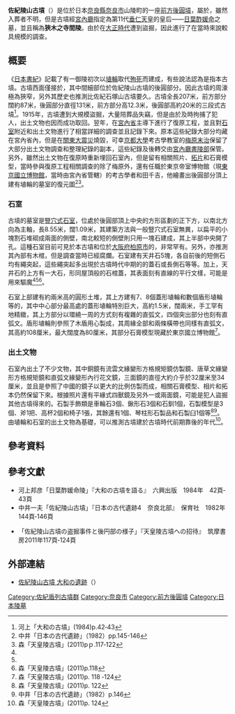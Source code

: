 {{日本古墳
|名稱     = 佐紀陵山古墳
|圖片     = [[File:Saki_Misasagi-yama_Kofun,_haisho.jpg|250px]]<br>拜所
|所屬     =  {{Link-ja|佐紀盾列古墳群|佐紀盾列古墳群}}
|所在地   = 日本[[奈良縣|奈良縣]][[奈良市|奈良市]]山陵町
|形狀     = [[前方後圓墳|前方後圓墳]]
|規模     = 墳丘長207米
|建造時期 = [[古墳時代|古墳時代]]前期（約4世紀末）
|墓室形態 = [[豎穴式石室|豎穴式石室]]
|被葬者   = [[日葉酢媛命|日葉酢媛命]]
|出土文物   = 銅鏡和[[埴輪|埴輪]]
|史跡指定 = 
|其他 = 
}}

'''佐紀陵山古墳'''（{{jpn|j=佐紀陵山古墳|hg=さきみささぎやまこふん|rm=Sakimisasagiyamakofun}}）是位於日本[[奈良縣|奈良縣]][[奈良市|奈良市]]山陵町的一座[[前方後圓墳|前方後圓墳]]，屬於{{Link-ja|佐紀盾列古墳群|佐紀盾列古墳群}}，雖然入葬者不明，但是古墳經[[宮內廳|宮內廳]]指定為第11代[[垂仁天皇|垂仁天皇]]的皇后——[[日葉酢媛命|日葉酢媛命]]之墓，並且稱為'''狹木之寺間陵'''。由於在[[大正時代|大正時代]]遭到盜掘，因此進行了在當時來說較具規模的調查。

== 概要 ==
《[[日本書紀|日本書紀]]》記載了有一御陵初次以[[埴輪|埴輪]]取代[[殉死|殉死]]而建成，有些說法認為是指本古墳。古墳西面僅接於{{Link-ja|佐紀石塚山古墳|佐紀石塚山古墳}}，其中間細部位於佐紀陵山古墳的後圓部分。因此古墳的周濠極為狹窄，另外其歷史也推測比佐紀石塚山古墳要久。古墳全長207米，前方部分闊約87米，後圓部分直徑131米，前方部分高12.3米，後圓部高約20米的三段式古墳<ref name="河上「大和の古墳」1984p.42‐43">河上「大和の古墳」(1984)p.42‐43</ref>。1915年，古墳遭到大規模盜掘，大量陪葬品失竊，但是由於及時拘捕了犯人，出土文物也因而成功取回。翌年，在[[宮內省|宮內省]]主導下進行了復原工程，並且對[[石室|石室]]附近和出土文物進行了相當詳細的調查並且記錄下來。原本這些紀錄大部分均藏在宮內省內，但是在[[關東大震災|關東大震災]]燒毀，可幸[[京都大學|京都大學]]考古學教室的[[梅原末治|梅原末治]]保留了大部分出土文物調查和整理紀錄的副本，這些紀錄及後轉交由[[宮內廳書陵部|宮內廳書陵部]]保管。另外，雖然出土文物在復原時重新埋回石室內，但是留有相關照片、[[拓片|拓片]]和石膏模型，當時參與復原工程相關調查的除了梅原外，還有任職於東京帝室博物館（現[[東京國立博物館|東京國立博物館]]，當時由宮內省管轄）的考古學者和田千吉，他繪畫出後圓部分頂上建有埴輪的墓室的復元圖<ref name="中井「日本の古代遺跡」（1982）pp.145-146">中井「日本の古代遺跡」（1982）pp.145-146</ref><ref>森「天皇陵古墳」(2011)pｐ.117‐122</ref>。

=== 石室 ===
古墳的墓室是[[豎穴式石室|豎穴式石室]]，位處於後圓部頂上中央的方形區劃的正下方，以南北方向為主軸，長8.55米，闊1.09米，其建築方法與一般豎穴式石室無異，以扁平的小塊割石堆砌成兩面的側壁，南北較短的側壁則只用一塊石建成，其上半部中央開了孔。這種石室目前可見於本古墳和位於[[大阪府|大阪府]][[柏原市|柏原市]]的{{Link-ja|松岳山古墳|松岳山古墳}}，非常罕有。另外，亦推測其內部有木棺，但是調查當時已經腐爛。石室建有天井石5塊，各自前後的短側石均有繩突起，這些繩突起多出現於古墳時代中期的{{Link-ja|長持形石棺|長持形石棺}}的蓋石或長側石等等。加上，天井石的上方有一大石，形同屋頂般的石棺蓋，其表面刻有直線的平行文樣，可能是用來驅魔<ref name="河上「大和の古墳」1984p.42‐43"/><ref name="中井「日本の古代遺跡」（1982）pp.145-146"/><ref>森「天皇陵古墳」(2011)p.118</ref>。

石室上部建有約兩米高的圓形土堆，其上方建有7、8個蓋形埴輪和數個盾形埴輪等的{{Link-ja|形象埴輪|形象埴輪}}，其中中心部分最高處的蓋形埴輪特別巨大，高約1.5米，闊兩米，手工罕有地精緻，其上方部分以環繞一周的方式刻有複雜的直弧文，四個突出部分也刻有直弧文。盾形埴輪則參照了木盾用心製成，其周緣全部和兩條橫帶也同樣有直弧文，其高約108厘米，最大闊度為80厘米，其部分石膏模型現藏於東京國立博物館<ref>森「天皇陵古墳」(2011)p. 118 ‐124</ref>。

=== 出土文物 ===
石室內出土了不少文物，其中銅鏡有流雲文緣變形方格規矩鏡仿製鏡、唐草文緣變形方格規矩鏡和直弧文緣變形內行花文鏡，三面鏡的直徑大約介乎於32厘米至34厘米，並且是參照了中國的鏡子以更大的比例仿製而成，相關石膏模型、相片和拓本仍然保留下來。根據照片還有平緣式四獸鏡及另外一或兩面鏡，可能是犯人盜掘其他古墳得來的。石製手飾類是車輪石3個、鍬形石3個和石釧1個，石製模型是{{Link-ja|刀子 (日本)|刀子|刀子}}3個、斧1把、高杯2個和椅子1張，其餘還有{{Link-ja|管玉|管玉}}1個、琴柱形石製品和石製臼1個等<ref>森「天皇陵古墳」(2011)p. 122</ref><ref>中井「日本の古代遺跡」（1982）p.146</ref>。由埴輪和石室的出土文物為基礎，可以推測古墳建於古墳時代前期靠後的年代<ref>森「天皇陵古墳」(2011)p. 124</ref>。

== 參考資料 ==
{{Reflist}}

== 參考文獻 ==
* 河上邦彦「日葉酢媛命陵」『大和の古墳を語る』　六興出版　1984年　42頁‐43頁
* 中井一夫「佐紀陵山古墳」『日本の古代遺跡4　奈良北部』　保育社　1982年　144頁‐146頁
* {{Link-ja|森浩一|森浩一}}「佐紀陵山古墳の盗掘事件と後円部の様子」『天皇陵古墳への招待』　筑摩書房2011年117頁‐124頁

== 外部連結 ==
{{Commons category|Saki Misasagi-yama Kofun}}
* [http://www.kashikoken.jp/museum/yamatonoiseki/kofun/sakimisasagiyama.html 佐紀陵山古墳 大和の遺跡]{{Wayback|url=http://www.kashikoken.jp/museum/yamatonoiseki/kofun/sakimisasagiyama.html |date=20160521060110 }}（{{Link-ja|奈良縣立橿原考古學研究所附屬博物館|奈良県立橿原考古学研究所附属博物館}}）

{{DEFAULTSORT:Sakimisasagiyamakofun}}
[[Category:佐紀盾列古墳群|Category:佐紀盾列古墳群]]
[[Category:奈良市|Category:奈良市]]
[[Category:前方後圓墳|Category:前方後圓墳]]
[[Category:日本陵墓|Category:日本陵墓]]